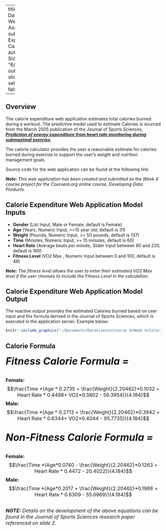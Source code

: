 
---
title: "Developing Data Products: Week 4 Assignment"
subtitle: "Calorie Expenditure Calculator"
author: "Jeremy Sidwell"
date: "6/16/2019"
output: 
  slidy_presentation:
    self_contained: false

---
## Overview

The calorie expenditure web application estimates total calories burned during a workout.  The predictive model used to estimate Calories is sourced from the March 2005 publication of the Journal of Sports Sciences, ***[Prediction of energy expenditure from heart rate monitoring during submaximal exercise](https://pdfs.semanticscholar.org/2f64/7f62e650bf7df32546e541af3cf155297749.pdf)***.  

The calorie calculator provides the user a reasonable estimate for calories burned during exercise to support the user's weight and nutrition management goals. 

Source code for the web application can be found at the following link: 

***Note: **This web application has been created and submitted as the Week 4 course project for the Coursera.org online course, Developing Data Products.*

## Calorie Expenditure Web Application Model Inputs

* **Gender** (List Input, Male or Female, default is Female)
* **Age** (Years, Numeric Input, >=15 year old, default is 31)
* **Weight** (Pounds, Numeric Input, >= 50 pounds, default is 137)
* **Time** (Minutes, Numeric Input, >= 15 minutes, default is 60)
* **Heart Rate** (Average beats per minute, Slider Input between 80 and 220, default is 160)
* **Fitness Level **(VO2 Max <optional entry>, Numeric Input between 0 and 100, default is 48)

***Note: **The fitness level allows the user to enter their estimated VO2 Max level if the user chooses to include the Fitness Level in the calculation.*

## Calorie Expenditure Web Application Model Output
The reactive output provides the estimated Calories burned based on user input and the formula derived in the Journal of Sports Sciences, which is executed in the application server.  Example below:

```r
knitr::include_graphics("~/Documents/DataScience/Course 9/Week 4/CalorieCalculator/CalorieCalculatorExample.png")
```

## Calorie Formula
<font size = "6">
***Fitness Calorie Formula =***

<font size = "3">
**Female:**$$\frac{Time *(Age * 0.2735 + \frac{Weight}{2.20462}*0.1032 + Heart Rate * 0.4498+ VO2*0.3802 - 59.3954)}{4.184}$$
<font size = "3">
**Male:** $$\frac{Time *(Age * 0.2713 + \frac{Weight}{2.20462}*0.3942 + Heart Rate * 0.6344+ VO2*0.4044 - 95.7735)}{4.184}$$

<font size = "6">
***Non-Fitness Calorie Formula =***

<font size = "3">
**Female:**$$\frac{Time *(Age*0.0740 - \frac{Weight}{2.20462}*0.1263 + Heart Rate * 0.4472 - 20.4022)}{4.184}$$
<font size = "3">
**Male:**$$\frac{Time *(Age*0.2017 + \frac{Weight}{2.20462}*0.1988 + Heart Rate * 0.6309 - 55.0969)}{4.184}$$

<font size = "3">
***NOTE: **Details on the development of the above equations can be found in the Journal of Sports Sciences research paper referenced on slide 2.*
